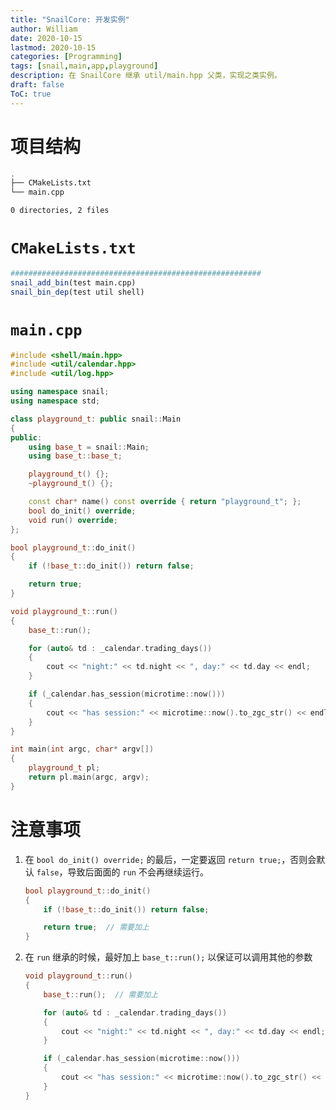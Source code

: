```yaml
---
title: "SnailCore: 开发实例"
author: William
date: 2020-10-15
lastmod: 2020-10-15
categories: [Programming]
tags: [snail,main,app,playground]
description: 在 SnailCore 继承 util/main.hpp 父类，实现之类实例。
draft: false
ToC: true
---
```


# 项目结构

```bash
.
├── CMakeLists.txt
└── main.cpp

0 directories, 2 files
```



# `CMakeLists.txt`

```cmake
########################################################
snail_add_bin(test main.cpp)
snail_bin_dep(test util shell)
```

# `main.cpp`

```c++
#include <shell/main.hpp>
#include <util/calendar.hpp>
#include <util/log.hpp>

using namespace snail;
using namespace std;

class playground_t: public snail::Main
{
public:
    using base_t = snail::Main;
    using base_t::base_t;

    playground_t() {};
    ~playground_t() {};

    const char* name() const override { return "playground_t"; };
    bool do_init() override;
    void run() override;
};

bool playground_t::do_init()
{
    if (!base_t::do_init()) return false;

    return true;
}

void playground_t::run()
{
    base_t::run();

    for (auto& td : _calendar.trading_days())
    {
        cout << "night:" << td.night << ", day:" << td.day << endl;
    }

    if (_calendar.has_session(microtime::now()))
    {
        cout << "has session:" << microtime::now().to_zgc_str() << endl;
    }
}

int main(int argc, char* argv[])
{
    playground_t pl;
    return pl.main(argc, argv);
}

```

# 注意事项

1. 在 `bool do_init() override;` 的最后，一定要返回 `return true;`，否则会默认 `false`，导致后面面的 `run` 不会再继续运行。

   ```c++
   bool playground_t::do_init()
   {
       if (!base_t::do_init()) return false;
   
       return true;  // 需要加上
   }
   ```

2. 在 `run` 继承的时候，最好加上 `base_t::run();` 以保证可以调用其他的参数

   ```c++
   void playground_t::run()
   {
       base_t::run();  // 需要加上
   
       for (auto& td : _calendar.trading_days())
       {
           cout << "night:" << td.night << ", day:" << td.day << endl;
       }
   
       if (_calendar.has_session(microtime::now()))
       {
           cout << "has session:" << microtime::now().to_zgc_str() << endl;
       }
   }
   ```

   